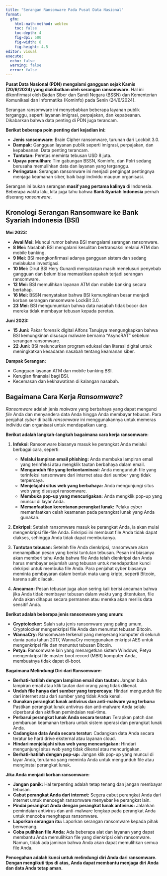 ```yaml
---
title: "Serangan Ransomware Pada Pusat Data Nasional"
format: 
  gfm:
    html-math-method: webtex
    toc: false
    toc-depth: 4
    fig-dpi: 500
    fig-width: 8
    fig-height: 4.5
editor: visual
execute:
  echo: false
  warning: false
  error: false
---
```


**Pusat Data Nasional (PDN) mengalami gangguan sejak Kamis (20/6/2024) yang diakibatkan oleh serangan ransomware.** Hal ini dikonfirmasi oleh Badan Siber dan Sandi Negara (BSSN) dan Kementerian Komunikasi dan Informatika (Kominfo) pada Senin (24/6/2024).

Serangan ransomware ini menyebabkan beberapa layanan publik terganggu, seperti layanan imigrasi, perpajakan, dan kepabeanan. Dikabarkan bahwa data penting di PDN juga terancam.

**Berikut beberapa poin penting dari kejadian ini:**

* **Jenis ransomware:** Brain Cipher ransomware, turunan dari Lockbit 3.0.
* **Dampak:** Gangguan layanan publik seperti imigrasi, perpajakan, dan kepabeanan. Data penting terancam.
* **Tuntutan:** Peretas meminta tebusan USD 8 juta.
* **Upaya pemulihan:** Tim gabungan BSSN, Kominfo, dan Polri sedang berusaha memulihkan data dan layanan yang terganggu.
* **Peringatan:** Serangan ransomware ini menjadi pengingat pentingnya menjaga keamanan siber, baik bagi individu maupun organisasi.

Serangan ini bukan serangan __masif yang pertama kalinya__ di Indonesia. Beberapa waktu lalu, kita juga tahu bahwa __Bank Syariah Indonesia__ pernah diserang _ransomware_.


## Kronologi Serangan Ransomware ke Bank Syariah Indonesia (BSI)

**Mei 2023:**

* **Awal Mei:** Muncul rumor bahwa BSI mengalami serangan ransomware.
* **8 Mei:** Nasabah BSI mengalami kesulitan bertransaksi melalui ATM dan mobile banking.
* **9 Mei:** BSI mengkonfirmasi adanya gangguan sistem dan sedang melakukan investigasi.
* **10 Mei:** Dirut BSI Hery Gunardi menyatakan masih menelusuri penyebab gangguan dan belum bisa memastikan apakah terjadi serangan ransomware.
* **12 Mei:** BSI memulihkan layanan ATM dan mobile banking secara bertahap.
* **16 Mei:** BSSN menyatakan bahwa BSI kemungkinan besar menjadi korban serangan ransomware LockBit 3.0.
* **23 Mei:** BSI mengumumkan bahwa data nasabah tidak bocor dan mereka tidak membayar tebusan kepada peretas.

**Juni 2023:**

* **15 Juni:** Pakar forensik digital Alfons Tanujaya mengungkapkan bahwa BSI kemungkinan disusupi malware bernama "AsyncRAT" sebelum serangan ransomware.
* **22 Juni:** BSI meluncurkan program edukasi dan literasi digital untuk meningkatkan kesadaran nasabah tentang keamanan siber.

**Dampak Serangan:**

* Gangguan layanan ATM dan mobile banking BSI.
* Kerugian finansial bagi BSI.
* Kecemasan dan kekhawatiran di kalangan nasabah.


## Bagaimana Cara Kerja _Ransomware_?

_Ransomware_ adalah jenis _malware_ yang berbahaya yang dapat mengunci _file_ Anda dan menyandera data Anda hingga Anda membayar tebusan. Para penjahat _cyber_ di balik _ransomware_ ini menggunakannya untuk memeras individu dan organisasi untuk mendapatkan uang.

**Berikut adalah langkah-langkah bagaimana cara kerja ransomware:**

1. **Infeksi:** Ransomware biasanya masuk ke perangkat Anda melalui berbagai cara, seperti:
    * **Melalui lampiran email phishing:** Anda membuka lampiran email yang terinfeksi atau mengklik tautan berbahaya dalam email.
    * **Mengunduh file yang terkontaminasi:** Anda mengunduh file yang terinfeksi ransomware dari internet atau dari sumber yang tidak terpercaya.
    * **Menjelajahi situs web yang berbahaya:** Anda mengunjungi situs web yang disusupi ransomware.
    * **Membuka pop-up yang mencurigakan:** Anda mengklik pop-up yang muncul di layar Anda.
    * **Memanfaatkan kerentanan perangkat lunak:** Pelaku cyber memanfaatkan celah keamanan pada perangkat lunak yang Anda gunakan.

2. **Enkripsi:** Setelah ransomware masuk ke perangkat Anda, ia akan mulai mengenkripsi file-file Anda. Enkripsi ini membuat file Anda tidak dapat diakses, sehingga Anda tidak dapat membukanya.

3. **Tuntutan tebusan:** Setelah file Anda dienkripsi, ransomware akan menampilkan pesan yang berisi tuntutan tebusan. Pesan ini biasanya akan memberi tahu Anda bahwa file Anda telah dienkripsi dan Anda harus membayar sejumlah uang tebusan untuk mendapatkan kunci dekripsi untuk membuka file Anda. Para penjahat cyber biasanya meminta pembayaran dalam bentuk mata uang kripto, seperti Bitcoin, karena sulit dilacak.

4. **Ancaman:** Pesan tebusan juga akan sering kali berisi ancaman bahwa jika Anda tidak membayar tebusan dalam waktu yang ditentukan, file Anda akan dihapus secara permanen atau mereka akan merilis data sensitif Anda.

**Berikut adalah beberapa jenis ransomware yang umum:**

* **Cryptolocker:** Salah satu jenis ransomware yang paling umum, Cryptolocker mengenkripsi file Anda dan menuntut tebusan Bitcoin.
* **WannaCry:** Ransomware terkenal yang menyerang komputer di seluruh dunia pada tahun 2017, WannaCry menggunakan enkripsi AES untuk mengenkripsi file dan menuntut tebusan Bitcoin.
* **Petya:** Ransomware lain yang menargetkan sistem Windows, Petya mengenkripsi file master boot record (MBR) komputer Anda, membuatnya tidak dapat di-boot.

**Bagaimana Melindungi Diri dari Ransomware:**

* **Berhati-hatilah dengan lampiran email dan tautan:** Jangan buka lampiran email atau klik tautan dari orang yang tidak dikenal.
* **Unduh file hanya dari sumber yang terpercaya:** Hindari mengunduh file dari internet atau dari sumber yang tidak Anda kenal.
* **Gunakan perangkat lunak antivirus dan anti-malware yang terbaru:** Pastikan perangkat lunak antivirus dan anti-malware Anda selalu diperbarui dan aktifkan pemindaian real-time.
* **Perbarui perangkat lunak Anda secara teratur:** Terapkan patch dan pembaruan keamanan terbaru untuk sistem operasi dan perangkat lunak Anda.
* **Cadangkan data Anda secara teratur:** Cadangkan data Anda secara teratur ke hard drive eksternal atau layanan cloud.
* **Hindari menjelajahi situs web yang mencurigakan:** Hindari mengunjungi situs web yang tidak dikenal atau mencurigakan.
* **Berhati-hatilah dengan pop-up:** Jangan klik pop-up yang muncul di layar Anda, terutama yang meminta Anda untuk mengunduh file atau menginstal perangkat lunak.

**Jika Anda menjadi korban ransomware:**

* **Jangan panik:** Hal terpenting adalah tetap tenang dan jangan membayar tebusan.
* **Cabut perangkat Anda dari internet:** Segera cabut perangkat Anda dari internet untuk mencegah ransomware menyebar ke perangkat lain.
* **Pindai perangkat Anda dengan perangkat lunak antivirus:** Jalankan pemindaian antivirus dan anti-malware lengkap pada perangkat Anda untuk mencoba menghapus ransomware.
* **Laporkan serangan itu:** Laporkan serangan ransomware kepada pihak berwenang.
* **Coba pulihkan file Anda:** Ada beberapa alat dan layanan yang dapat membantu Anda memulihkan file yang dienkripsi oleh ransomware. Namun, tidak ada jaminan bahwa Anda akan dapat memulihkan semua file Anda.

**Pencegahan adalah kunci untuk melindungi diri Anda dari ransomware. Dengan mengikuti tips di atas, Anda dapat membantu menjaga diri Anda dan data Anda tetap aman.**



